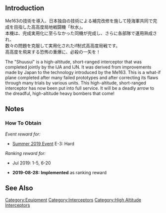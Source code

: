 {{EquipmentInfo|352}}

==Introduction==
Me163の技術を導入、日本独自の技術による補完改修を施して陸海軍共同で完成を目指した高高度局地戦闘機「秋水」。<br>
本機は、完成実用化に至らなかった同機が完成し、さらに各部隊で運用熟成され、<br>
数々の問題を克服して実用化されたif制式高高度局戦です。<br>
高高度を飛来する恐怖の重爆に、必殺の一矢を！

The "Shuusui" is a high-altitude, short-ranged interceptor that was completed jointly by the IJA and IJN. It was derived from improvements made by Japan to the technology introduced by the Me163.
This is a what-if plane completed after many failed prototypes and after correcting its flaws through many trials by various units. This high-altitude, short-ranged interceptor has now been put into full service.
It will be a deadly arrow to the dreadful, high-altitude heavy bombers that come!

==Notes==
{{Equipment/High Altitude Interceptors|equipment=true}}

<div class="mw-collapsible"><h3>How To Obtain</h3>
<div class="mw-collapsible-content">
''Event reward for:''
* [[Summer 2019 Event]] E-3: Hard

''Ranking reward for:''
* Jul 2019: 1-5, 6-20

</div></div>


<div class="mw-collapsible><h3>Updates History</h3>
<div class="mw-collapsible-content>
* '''2019-08-28:''' '''Implemented''' as ranking reward
</div></div>

==See Also==
{{Equipmentlist}}
[[Category:Equipment]]
[[Category:Interceptors]]
[[Category:High Altitude Interceptors]]